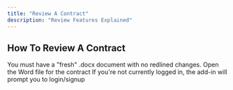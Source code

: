 ```yaml
---
title: "Review A Contract"
description: "Review Features Explained"
---
```


## How To Review A Contract

<Warning>
  You must have a "fresh" .docx document with no redlined changes.
</Warning>

<Steps>
  <Step title="Open The Contract In Word" titleSize="h3">
    Open the Word file for the contract
  </Step>
  <Step title="Open The ContractKen Word Add-In" icon="open" stepNumber={2} titleSize="h3">
    <Info>
      If you're not currently logged in, the add-in will prompt you to login/signup
    </Info>
  </Step>
  <Step title="New Step">
    
  </Step>
</Steps>